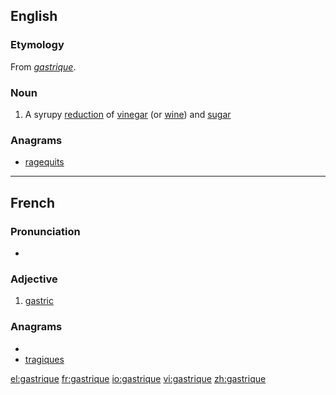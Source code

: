 ==English==
{{wikipedia}}

===Etymology===
From {{etyl|fr}} ''[[#French|gastrique]]''.

===Noun===
{{en-noun}}

# A syrupy [[reduction]] of [[vinegar]] (or [[wine]]) and [[sugar]]

===Anagrams===
* [[ragequits#English|ragequits]]

----

==French==

===Pronunciation===
* {{IPA|/ɡastʁik/|lang=fr}}

===Adjective===
{{fr-adj-mf}}

# [[gastric]]

===Anagrams===
* {{alphagram|aegiqrstu}}
* [[tragiques#French|tragiques]]

[[el:gastrique]]
[[fr:gastrique]]
[[io:gastrique]]
[[vi:gastrique]]
[[zh:gastrique]]